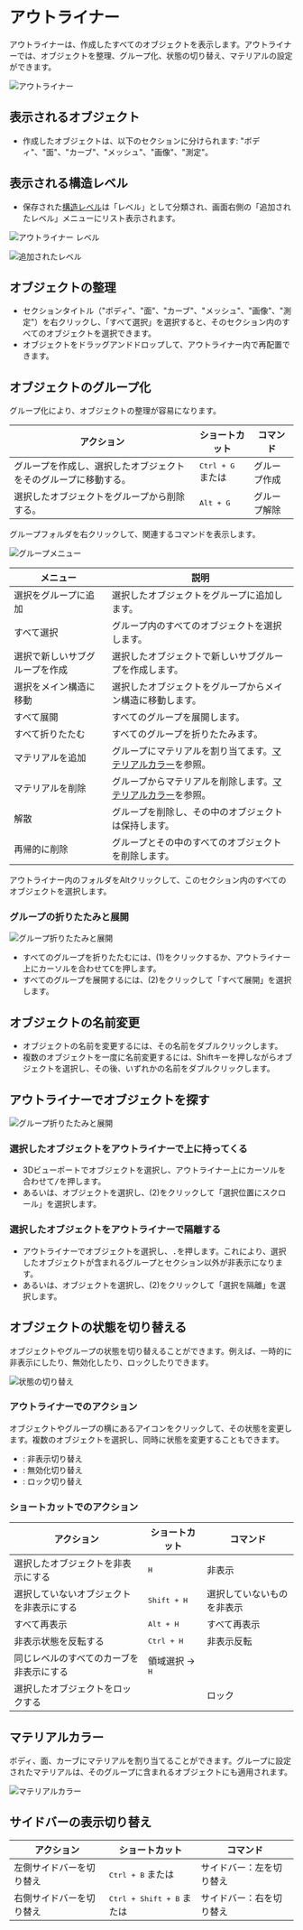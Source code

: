 # アウトライナー

アウトライナーは、作成したすべてのオブジェクトを表示します。アウトライナーでは、オブジェクトを整理、グループ化、状態の切り替え、マテリアルの設定ができます。

![アウトライナー](/img/outliner-001.png)

## 表示されるオブジェクト

- 作成したオブジェクトは、以下のセクションに分けられます: "ボディ"、"面"、"カーブ"、"メッシュ"、"画像"、"測定"。

## 表示される構造レベル

- 保存された[構造レベル](/construction-plane)は「レベル」として分類され、画面右側の「追加されたレベル」メニューにリスト表示されます。

![アウトライナー レベル](/img/construction-plane-saved.png)

![追加されたレベル](/img/construction-plane-menu.png)

## オブジェクトの整理

- セクションタイトル（"ボディ"、"面"、"カーブ"、"メッシュ"、"画像"、"測定"）を右クリックし、「すべて選択」を選択すると、そのセクション内のすべてのオブジェクトを選択できます。
- オブジェクトをドラッグアンドドロップして、アウトライナー内で再配置できます。

## オブジェクトのグループ化

グループ化により、オブジェクトの整理が容易になります。

| アクション | ショートカット | コマンド |
| --------------------------- | ------------------------------- | ------------------ |
| グループを作成し、選択したオブジェクトをそのグループに移動する。 | <kbd>Ctrl + G</kbd> または <ButtonIcon type="outliner-gruop-icon" /> | グループ作成 |
| 選択したオブジェクトをグループから削除する。 | <kbd>Alt + G</kbd> | グループ解除 |

グループフォルダを右クリックして、関連するコマンドを表示します。

![グループメニュー](/img/outliner-group-objects-menu.png)

| メニュー | 説明 |
| -------------------------------- | --------------------------------------------------------------- |
| 選択をグループに追加 | 選択したオブジェクトをグループに追加します。 |
| すべて選択 | グループ内のすべてのオブジェクトを選択します。 |
| 選択で新しいサブグループを作成 | 選択したオブジェクトで新しいサブグループを作成します。 |
| 選択をメイン構造に移動 | 選択したオブジェクトをグループからメイン構造に移動します。 |
| すべて展開 | すべてのグループを展開します。 |
| すべて折りたたむ | すべてのグループを折りたたみます。 |
| マテリアルを追加 | グループにマテリアルを割り当てます。[マテリアルカラー](#materialfarbe)を参照。 |
| マテリアルを削除 | グループからマテリアルを削除します。[マテリアルカラー](#materialfarbe)を参照。 |
| 解散 | グループを削除し、その中のオブジェクトは保持します。 |
| 再帰的に削除 | グループとその中のすべてのオブジェクトを削除します。 |

アウトライナー内のフォルダをAltクリックして、このセクション内のすべてのオブジェクトを選択します。

### グループの折りたたみと展開

![グループ折りたたみと展開](/img/outliner-collapse-expand.png)

- すべてのグループを折りたたむには、(1)をクリックするか、アウトライナー上にカーソルを合わせて<kbd>C</kbd>を押します。
- すべてのグループを展開するには、(2)をクリックして「すべて展開」を選択します。

## オブジェクトの名前変更

- オブジェクトの名前を変更するには、その名前をダブルクリックします。
- 複数のオブジェクトを一度に名前変更するには、Shiftキーを押しながらオブジェクトを選択し、その後、いずれかの名前をダブルクリックします。

## アウトライナーでオブジェクトを探す

![グループ折りたたみと展開](/img/outliner-collapse-expand.png)

### 選択したオブジェクトをアウトライナーで上に持ってくる

- 3Dビューポートでオブジェクトを選択し、アウトライナー上にカーソルを合わせて<kbd>/</kbd>を押します。
- あるいは、オブジェクトを選択し、(2)をクリックして「選択位置にスクロール」を選択します。

### 選択したオブジェクトをアウトライナーで隔離する

- アウトライナーでオブジェクトを選択し、<kbd>.</kbd>を押します。これにより、選択したオブジェクトが含まれるグループとセクション以外が非表示になります。
- あるいは、オブジェクトを選択し、(2)をクリックして「選択を隔離」を選択します。

## オブジェクトの状態を切り替える

オブジェクトやグループの状態を切り替えることができます。例えば、一時的に非表示にしたり、無効化したり、ロックしたりできます。

![状態の切り替え](/img/toggle-object-states.png)

### アウトライナーでのアクション

オブジェクトやグループの横にあるアイコンをクリックして、その状態を変更します。複数のオブジェクトを選択し、同時に状態を変更することもできます。

- <ButtonIcon type="button-outliner-hide" double="true" />: 非表示切り替え
- <ButtonIcon type="button-outliner-disable" double="true" /> : 無効化切り替え
- <ButtonIcon type="button-outliner-disable-selection" double="true" /> : ロック切り替え

### ショートカットでのアクション

| アクション | ショートカット | コマンド |
| ---------------------------- | ---------------- | ---------------- |
| 選択したオブジェクトを非表示にする | <kbd>H</kbd> | 非表示 |
| 選択していないオブジェクトを非表示にする | <kbd>Shift + H</kbd> | 選択していないものを非表示 |
| すべて再表示 | <kbd>Alt + H</kbd> | すべて再表示 |
| 非表示状態を反転する | <kbd>Ctrl + H</kbd> | 非表示反転 |
| 同じレベルのすべてのカーブを非表示にする | 領域選択 -> <kbd>H</kbd> | |
| 選択したオブジェクトをロックする | | ロック |

## マテリアルカラー

ボディ、面、カーブにマテリアルを割り当てることができます。グループに設定されたマテリアルは、そのグループに含まれるオブジェクトにも適用されます。

![マテリアルカラー](/img/outliner-04.png)

## サイドバーの表示切り替え

| アクション | ショートカット | コマンド |
| ---------------------------- | ---------------------------- | ---------------- |
| 左側サイドバーを切り替え | <kbd>Ctrl + B</kbd> または <ButtonIcon type="button-left-sidebar-toggle" /> | サイドバー：左を切り替え |
| 右側サイドバーを切り替え | <kbd>Ctrl + Shift + B</kbd> または <ButtonIcon type="button-right-sidebar-toggle" /> | サイドバー：右を切り替え |
